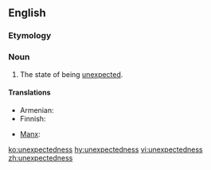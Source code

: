 ==English==

===Etymology===
{{suffix|unexpected|ness}}

===Noun===
{{en-noun|-}}

# The state of being [[unexpected]].

====Translations====
{{trans-top|the state of being unexpected}}
* Armenian: {{t|hy|անսպասելիություն|tr=anspaseliutyun|sc=Armn}}
* Finnish: {{t|fi|odottamattomuus}}
{{trans-mid}}
* [[Manx]]: {{t|gv|neuyerkid|m}}
{{trans-bottom}}

[[ko:unexpectedness]]
[[hy:unexpectedness]]
[[vi:unexpectedness]]
[[zh:unexpectedness]]